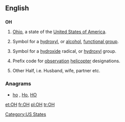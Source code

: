 {{also|oh|óh|öh|애}}
==English==

==={{abbreviation}}===
'''OH'''

# {{US}} [[Ohio]], a state of the [[United States of America]].
# {{organic chemistry}} Symbol for a [[hydroxyl]], or [[alcohol]], [[functional group]].
# {{inorganic chemistry}} Symbol for a [[hydroxide]] radical, or [[hydroxyl]] group.
# {{US|army|aviation}} Prefix code for [[observation]] [[helicopter]] designations.
# {{Internet slang}} Other Half, i.e. Husband, wife, partner etc.

===Anagrams===
* [[ho#English|ho]] , [[Ho#English|Ho]], [[HO#English|HO]]


[[Category:US States]]

[[et:OH]]
[[fr:OH]]
[[pl:OH]]
[[tr:OH]]